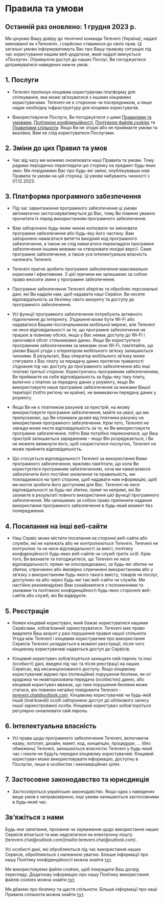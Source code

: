 # Правила та умови

## Останній раз оновлено: 1 грудня 2023 р.

Ми цінуємо Вашу довіру до технічної команди Tereveni (Україна), надалі іменованої як «Tereveni», і серйозно ставимося до своїх прав. Ці загальні умови інформуватимуть Вас про Вашу правову ситуацію під час користування нашим веб-додатком, який надалі іменується «Послуги». Отримуючи доступ до наших Послуг, Ви погоджуєтеся дотримуватися наведених нижче умов.

## 1. Послуги

  - Tereveni пропонує кінцевим користувачам платформу для спілкування, яка може зв’язуватися з іншими кінцевими користувачами. Tereveni не є стороною чи посередником, а лише надає необхідну інфраструктуру для кінцевих користувачів.

  - Використовуючи Послуги, Ви погоджуєтеся з цими [Правилами та умовами](), [Політикою конфіденційності](/uk/privacy-policy), [Політикою файлів cookies](/uk/cookies-policy) та [Правилами спільноти](/uk/cookies-policy). Якщо Ви не згодні або не приймаєте умови та вказівки, Вам не слід користуватися Послугами.

## 2. Зміни до цих Правил та умов

  - Час від часу ми можемо оновлювати наші Правила та умови. Тому радимо періодично переглядати цю сторінку на предмет будь-яких змін. Ми повідомимо Вас про будь-які зміни, опублікувавши нові Правила та умови на цій сторінці. Ці умови набувають чинності з 01.12.2023.

## 3. Платформа програмного забезпечення

  - Під час завантаження програмного забезпечення ці умови автоматично застосовуватимуться до Вас, тому Ви повинні уважно прочитати їх перед використанням програмного забезпечення.

  - Вам заборонено будь-яким чином копіювати чи змінювати програмне забезпечення або будь-яку його частину. Вам заборонено намагатися витягти вихідний код програмного забезпечення, а також не слід намагатися перекладати програмне забезпечення іншими мовами чи створювати похідні версії. Саме програмне забезпечення, а також уся інтелектуальна власність належать Tereveni.

  - Tereveni прагне зробити програмне забезпечення максимально корисним і ефективним. З цієї причини ми залишаємо за собою право вносити зміни у програмне забезпечення.

  - Програмне забезпечення Tereveni зберігає та обробляє персональні дані, які Ви надали нам, щоб надавати наші Сервіси. Ви несете відповідальність за безпеку свого аккаунту та доступу до програмного забезпечення.

  - Усі функції програмного забезпечення потребують активного підключення до Інтернету. З’єднання може бути Wi-Fi або надаватися Вашим постачальником мобільної мережі, але Tereveni не несе відповідальності за те, що програмне забезпечення не працює в повному обсязі, якщо у Вас немає доступу до Wi-Fi і закінчився обсяг стільникових даних. Якщо Ви користуєтеся програмним забезпеченням за межами зони Wi-Fi, пам’ятайте, що умови Вашої угоди з оператором мобільного зв’язку залишаються чинними. В результаті, Ваш оператор мобільного зв’язку може стягувати з Вас плату за передачу даних протягом тривалості з’єднання під час доступу до програмного забезпечення або інші платежі третьої сторони. Користуючись програмним забезпеченням, Ви приймаєте на себе відповідальність за будь-яку таку плату, включно з платою за передачу даних у роумінгу, якщо Ви використовуєте наше програмне забезпечення за межами Вашої території (тобто регіону чи країни), не вимикаючи передачу даних у роумінгу.

  - Якщо Ви не є платником рахунків за пристрій, на якому використовуєте програмне забезпечення, майте на увазі, що ми припускаємо, що Ви отримали дозвіл від платника рахунку на використання програмного забезпечення. Крім того, Tereveni не завжди може нести відповідальність за те, як Ви використовуєте програмне забезпечення, тобто Вам потрібно переконатися, що Ваш пристрій залишається зарядженим – якщо Він розряджається, і Ви не можете ввімкнути його, щоб скористатися послугою, Tereveni не може прийняти відповідальність.

  - Що стосується відповідальності Tereveni за використання Вами програмного забезпечення, важливо пам’ятати, що коли Ви користуєтеся програмним забезпеченням, хоча ми намагаємося забезпечити його постійне оновлення та правильність, ми покладаємося на треті сторони, щоб надавати нам інформацію, щоб ми могли зробити його доступним для Вас. Tereveni не несе відповідальності за будь-які збитки, прямі чи непрямі, які Ви зазнаєте в результаті повного використання цієї функції програмного забезпечення. Ми залишаємо за собою право припинити надання використання програмного забезпечення в будь-який момент без попередження.

## 4. Посилання на інші веб-сайти

  - Наш Сервіс може містити посилання на сторонні веб-сайти або служби, які не належать або не контролюються Tereveni. Tereveni не контролює та не несе відповідальності за вміст, політику конфіденційності будь-яких веб-сайтів чи служб третіх осіб. Крім того, Ви визнаєте та погоджуєтеся, що Tereveni не несе відповідальності, прямо чи опосередковано, за будь-які збитки чи збитки, спричинені або ймовірно спричинені використанням або у зв’язку з використанням будь-якого такого вмісту, товарів чи послуг, доступних на або через будь-які такі веб-сайти чи служби. Ми настійно рекомендуємо Вам ознайомитися з положеннями та умовами та політикою конфіденційності будь-яких сторонніх веб-сайтів або служб, які Ви відвідуєте.

## 5. Реєстрація

  - Кожен кінцевий користувач, який бажає користуватися нашими Сервісами, зобов’язаний зареєструватися. Tereveni має право видалити Ваш акаунт у разі порушення правил нашої спільноти. Угода між Tereveni і кінцевим користувачем про використання Сервісів Tereveni укладається в момент реєстрації, після чого кінцевому користувачеві надається доступ до Сервісів.

  - Кінцевий користувач зобов’язується захищати свій пароль та інші (особисті) дані, введені під час та після реєстрації на наших Сервісах, від несанкціонованого доступу. Якщо кінцевому користувачеві відомо про (потенційне) порушення безпеки, як-от крадіжка чи неавторизована передача (особистих) даних, або кінцевий користувач вважає, що таке порушення безпеки може статися, він повинен негайно повідомити Tereveni - [tereveni.chat@outlook.com](mailto:tereveni.chat@outlook.com). Кінцевому користувачеві чи будь-якій іншій (пов’язаній) особі заборонено доступ до облікового запису іншої зареєстрованої особи. Кінцевий користувач зобов'язується регулярно оновлювати свій пароль.

## 6. Інтелектуальна власність

  - Усі права щодо програмного забезпечення Tereveni, включаючи назву, логотип, дизайн, макет, код, концепцію, процедури, … (без обмежень) Tereveni, залишаються власністю Tereveni у будь-який час і ніколи не будуть передані кінцевому користувачеві. Кінцевий користувач може використовувати інформацію, доступну в Послугах, лише в особистих і некомерційних цілях.

## 7. Застосовне законодавство та юрисдикція

  - Застосовується українське законодавство. Якщо одна з наведених вище умов є неправомірною, інші умови залишаються застосовними в будь-який час.

## Зв’яжіться з нами
<div className="-mt-3">
  Будь-яке запитання, прохання чи зауваження щодо використання наших Сервісів вітається та має надсилатися на електронну пошту [tereveni.chat@outlook.com](mailto:tereveni.chat@outlook.com).

  Усі особисті дані, які обробляються під час використання наших Сервісів, обробляються з належною увагою. Більше інформації про нашу Політику конфіденційності можна знайти [тут](/uk/privacy-policy).

  Ми використовуємо файли cookies, щоб покращити Ваш досвід перегляду. Додаткову інформацію про нашу Політику використання файлів cookies можна знайти [тут](/uk/cookies-policy).

  Ми дбаємо про безпеку та щастя спільноти. Більше інформації про наші Правила спільноти можна знайти [тут](/uk/community-rules).
</div>
